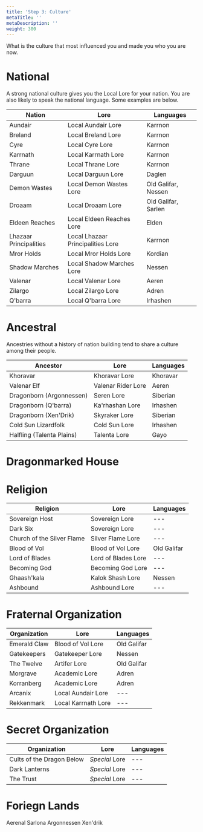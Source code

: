 ```yaml
---
title: 'Step 3: Culture'
metaTitle: ''
metaDescription: ''
weight: 300
---
```


What is the culture that most influenced you and made you who you are now.

# National

A strong national culture gives you the Local Lore for your nation. You are also likely to speak the national language. Some examples are below.

| Nation                 | Lore                              | Languages           |
| ---------------------- | --------------------------------- | ------------------- |
| Aundair                | Local Aundair Lore                | Karrnon             |
| Breland                | Local Breland Lore                | Karrnon             |
| Cyre                   | Local Cyre Lore                   | Karrnon             |
| Karrnath               | Local Karrnath Lore               | Karrnon             |
| Thrane                 | Local Thrane Lore                 | Karrnon             |
| Darguun                | Local Darguun Lore                | Daglen              |
| Demon Wastes           | Local Demon Wastes Lore           | Old Galifar, Nessen |
| Droaam                 | Local Droaam Lore                 | Old Galifar, Sarlen |
| Eldeen Reaches         | Local Eldeen Reaches Lore         | Elden               |
| Lhazaar Principalities | Local Lhazaar Principalities Lore | Karrnon             |
| Mror Holds             | Local Mror Holds Lore             | Kordian             |
| Shadow Marches         | Local Shadow Marches Lore         | Nessen              |
| Valenar                | Local Valenar Lore                | Aeren               |
| Zilargo                | Local Zilargo Lore                | Adren               |
| Q'barra                | Local Q'barra Lore                | Irhashen            |

# Ancestral

Ancestries without a history of nation building tend to share a culture among their people.

| Ancestor                  | Lore               | Languages |
| ------------------------- | ------------------ | --------- |
| Khoravar                  | Khoravar Lore      | Khoravar  |
| Valenar Elf               | Valenar Rider Lore | Aeren     |
| Dragonborn (Argonnessen)  | Seren Lore         | Siberian  |
| Dragonborn (Q'barra)      | Ka'rhashan Lore    | Irhashen  |
| Dragonborn (Xen'Drik)     | Skyraker Lore      | Siberian  |
| Cold Sun Lizardfolk       | Cold Sun Lore      | Irhashen  |
| Halfling (Talenta Plains) | Talenta Lore       | Gayo      |

# Dragonmarked House

# Religion

| Religion                   | Lore                | Languages   |
| -------------------------- | ------------------- | ----------- |
| Sovereign Host             | Sovereign Lore      | ---         |
| Dark Six                   | Sovereign Lore      | ---         |
| Church of the Silver Flame | Silver Flame Lore   | ---         |
| Blood of Vol               | Blood of Vol Lore   | Old Galifar |
| Lord of Blades             | Lord of Blades Lore | ---         |
| Becoming God               | Becoming God Lore   | ---         |
| Ghaash'kala                | Kalok Shash Lore    | Nessen      |
| Ashbound                   | Ashbound Lore       | ---         |

# Fraternal Organization

| Organization | Lore                | Languages   |
| ------------ | ------------------- | ----------- |
| Emerald Claw | Blood of Vol Lore   | Old Galifar |
| Gatekeepers  | Gatekeeper Lore     | Nessen      |
| The Twelve   | Artifer Lore        | Old Galifar |
| Morgrave     | Academic Lore       | Adren       |
| Korranberg   | Academic Lore       | Adren       |
| Arcanix      | Local Aundair Lore  | ---         |
| Rekkenmark   | Local Karrnath Lore | ---         |

# Secret Organization

| Organization              | Lore           | Languages |
| ------------------------- | -------------- | --------- |
| Cults of the Dragon Below | _Special_ Lore | ---       |
| Dark Lanterns             | _Special_ Lore | ---       |
| The Trust                 | _Special_ Lore | ---       |

# Foriegn Lands

Aerenal
Sarlona
Argonnessen
Xen'drik
